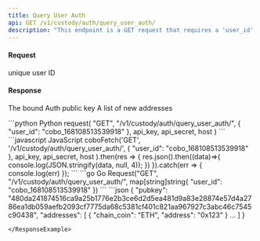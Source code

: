 ```yaml
---
title: Query User Auth
api: GET /v1/custody/auth/query_user_auth/ 
description: "This endpoint is a GET request that requires a 'user_id' parameter. It returns a JSON response containing the user's authentication information queried from PrimeBrokerManager. Authentication is required to access this endpoint."
---
```


#### Request
<ParamField query="user_id" type="String" required>unique user ID</ParamField>

#### Response
<ResponseField name="pubkey" type="String" >The bound Auth public key</ResponseField>
<ResponseField name="addresses" type="Json" >A list of new addresses</ResponseField>


<RequestExample>
```python Python
request(
    "GET",
    "/v1/custody/auth/query_user_auth/",
    {
        "user_id": "cobo_168108513539918"
    },
    api_key, api_secret, host
)
```
```javascript JavaScript
coboFetch('GET', '/v1/custody/auth/query_user_auth/',
        {
            "user_id": "cobo_168108513539918"
        },
        api_key, api_secret, host
    ).then(res => {
        res.json().then((data)=>{
            console.log(JSON.stringify(data, null, 4));
        })
    }).catch(err => {
        console.log(err)
    });
```
```go Go
Request("GET", "/v1/custody/auth/query_user_auth/", map[string]string{
    "user_id": "cobo_168108513539918"
})
```
</RequestExample>

<ResponseExample>
```json
{
  "pubkey": "480da241874516ca9a25b1776e2b3ce6d2d5ea481d9a83e28874e57d4a2786ea1db059aefb2093cf7775da68c5381cf401c821aa967927c3abc46c7545c90438",
  "addresses": [
    {
      "chain_coin": "ETH",
      "address": "0x123"
    }
    …
  ]
}

```
</ResponseExample>
